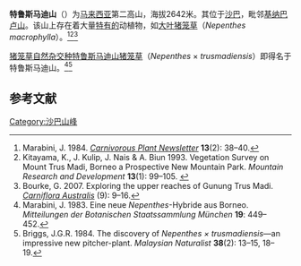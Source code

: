 {{noteTA|G1=Melayu|G2=U|
1=zh-cn:基纳巴卢;zh-hant:京那巴鲁;zh-sg:京那巴鲁}}
{{Infobox mountain
| name          = 特魯斯馬迪山
| native_name   ={{native name|ms|Gunung Trusmadi}}
| photo         = 
| photo_caption = 
| map           = Borneo
| map_caption   = 特魯斯馬迪山在[[婆羅洲|婆羅洲]]的位置
| elevation_m   = 2,642
| elevation_ref = 
| prominence_m  = 1703
| listing       = 
| coordinates   = {{coord|5|33|N|116|31|E|type:mountain_region:MY|display=inline,title}}
| location      = {{MAL}}[[沙巴州|沙巴州]][[內陸省|內陸省]]
| range         = {{le|特魯斯馬迪山脈|Trusmadi Range}}
| topo          = 
| age           = 早[[古新世|古新世]]
| type          = 
| first_ascent  = 
| easiest_route = 
}}

'''特鲁斯马迪山'''（{{lang-ms|Gunung Trus Madi}}）为[[马来西亚|马来西亚]]第二高山，海拔2642米。其位于[[沙巴|沙巴]]，毗邻[[基纳巴卢山|基纳巴卢山]]。该山上存在着大量[[特有种|特有的]]动植物，如[[大叶猪笼草|大叶猪笼草]]（''Nepenthes macrophylla''）。<ref>Marabini, J. 1984. {{PDFlink|[http://www.carnivorousplants.org/cpn/articles/CPNv13n2p38_40.pdf A Field Trip to Gunong Trusmadi.]|442 [[Kibibyte|KiB]]<!-- application/pdf, 453522 bytes -->}} ''[[食虫植物通讯|Carnivorous Plant Newsletter]]'' '''13'''(2): 38–40.</ref><ref>Kitayama, K., J. Kulip, J. Nais & A. Biun 1993. Vegetation Survey on Mount Trus Madi, Borneo a Prospective New Mountain Park. ''Mountain Research and Development'' '''13'''(1): 99–105. {{DOI|10.2307/3673647}}</ref><ref>Bourke, G. 2007. Exploring the upper reaches of Gunung Trus Madi. ''[[澳大利亚食虫植物|Carniflora Australis]]'' (9): 9–16.</ref>

[[猪笼草|猪笼草]][[自然杂交种|自然杂交种]][[特鲁斯马迪山猪笼草|特鲁斯马迪山猪笼草]]（''Nepenthes'' × ''trusmadiensis''）即得名于特鲁斯马迪山。<ref>Marabini, J. 1983. Eine neue ''Nepenthes''-Hybride aus Borneo. ''Mitteilungen der Botanischen Staatssammlung München'' '''19''': 449–452.</ref><ref name=Briggs>Briggs, J.G.R. 1984. The discovery of ''Nepenthes × trusmadiensis''—an impressive new pitcher-plant. ''Malaysian Naturalist'' '''38'''(2): 13–15, 18–19.</ref>

== 参考文献 ==
{{reflist}}

{{DEFAULTSORT:Trus Madi, Mount}}

[[Category:沙巴山峰|Category:沙巴山峰]]